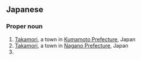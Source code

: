 ==Japanese==
{{ja-kanjitab|たか|もり|yomi=k}}

===Proper noun===
{{ja-pos|たかもり|proper}}

# [[w:Takamori, Kumamoto|Takamori]], a town in [[w: Kumamoto Prefecture|Kumamoto Prefecture]], Japan
# [[w:Takamori, Nagano|Takamori]], a town in [[w:Nagano Prefecture|Nagano Prefecture]], Japan
# {{surname|lang=ja|sort=たかもり}}